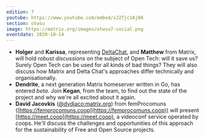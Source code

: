 ```yaml
---
edition: 7
youtube: https://www.youtube.com/embed/xJ2Tjc1Aj0A
section: otwsu
image: https://matrix.org/images/otwsu7-social.png
eventdate: 2020-10-14
---
```


* **Holger** and **Karissa**, representing [DeltaChat](https://delta.chat/en/), and
**Matthew** from Matrix, will hold
*robust discussions* on the subject of Open Tech: will it save us? Surely Open
Tech can be used for all kinds of bad things? They will also discuss how Matrix 
and Delta Chat's approaches differ technically and organisationally.
* **Dendrite**, a next generation Matrix homeserver written in Go, has entered
*beta*. Join **Kegan**, from the team, to find out the state of the project and why
we're all excited about it again.
* **David Jacovkis** ([@dvdjaco:matrix.org](https://matrix.to/#/@dvdjaco:matrix.org))
from femProcomuns ([https://femprocomuns.coop](https://femprocomuns.coop))
will present [https://meet.coop](https://meet.coop), a videoconf service operated by coops. He'll discuss
the challenges and opportunities of this approach for the sustainability of Free and
Open Source projects.